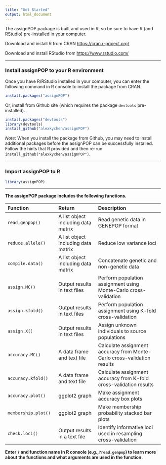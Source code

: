 ```yaml
---
title: "Get Started"
output: html_document
---
```


The assignPOP package is built and used in R, so be sure to have R (and RStudio) pre-installed in your computer.

Download and install R from CRAN [https://cran.r-project.org/](https://cran.r-project.org/) 

Download and install RStudio from [https://www.rstudio.com/](https://www.rstudio.com/)

***
### Install assignPOP to your R environment

Once you have R/RStudio installed in your computer, you can enter the following command in R console to install the package from CRAN.

```r
install.packages("assignPOP")
```

Or, install from Github site (which requires the package `devtools` pre-installed).

```r
install.packages("devtools")
library(devtools)
install_github("alexkychen/assignPOP")

```

*Note*: When you install the package from Github, you may need to install additional packages before the assignPOP can be successfully installed. Follow the hints that R provided and then re-run `install_github("alexkychen/assignPOP")`.


***
### Import assignPOP to R

```r
library(assignPOP)

```

***

**The assignPOP package includes the following functions.**

| Function | Return | Description |
|:---------|:-------|:------------|
| `read.genpop()` | A list object including data matrix | Read genetic data in GENEPOP format |
| `reduce.allele()` | A list object including data matrix | Reduce low variance loci |
| `compile.data()` | A list object including data matrix | Concatenate genetic and non-genetic data |
| `assign.MC()` | Output results in text files | Perform population assignment using Monte-Carlo cross-validation |
| `assign.kfold()` | Output results in text files | Perform population assignment using K-fold cross-validation |
| `assign.X()` | Output results in text files | Assign unknown individuals to source populations |
| `accuracy.MC()` | A data frame and text file | Calculate assignment accuracy from Monte-Carlo cross-validation results |
| `accuracy.kfold()` | A data frame and text file | Calculate assignment accuracy from K-fold cross-validation results |
| `accuracy.plot()` | ggplot2 graph | Make assignment accuracy box plots |
| `membership.plot()` | ggplot2 graph | Make membership probability stacked bar plots |
| `check.loci()` | Output results in a text file | Identify informative loci used in resampling cross-validation |

**Enter `?` and function name in R console (e.g.,`?read.genpop`) to learn more about the functions and what arguments are used in the function.**

